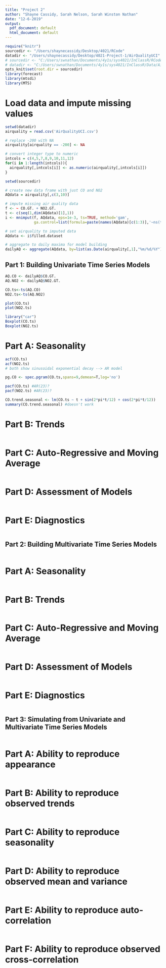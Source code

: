 ```yaml
---
title: "Project 2"
author: "Shayne Cassidy, Sarah Nelson, Sarah Winston Nathan"
date: "12-6-2019"
output:
  pdf_document: default
  html_document: default
---
```


```r
require("knitr")
sourcedir <- "/Users/shaynecassidy/Desktop/4021/RCode"
datadir <- "/Users/shaynecassidy/Desktop/4021-Project-1/AirQualityUCI"
# sourcedir <- "C:/Users/swnathan/Documents/4y1s/sys4021/InClassR/RCode"
# datadir <- "C:/Users/swnathan/Documents/4y1s/sys4021/InClassR/Data/AirQualityUCI"
opts_knit$set(root.dir = sourcedir)
library(forecast)
library(mtsdi)
library(MTS)
```

# Load data and impute missing values
```r
setwd(datadir)
airquality = read.csv('AirQualityUCI.csv')

# replace -200 with NA
airquality[airquality == -200] <- NA

# convert integer type to numeric
intcols = c(4,5,7,8,9,10,11,12)
for(i in 1:length(intcols)){
  airquality[,intcols[i]] <- as.numeric(airquality[,intcols[i]])
}

setwd(sourcedir)

# create new data frame with just CO and NO2
AQdata = airquality[,c(3,10)]

# impute missing air quality data
f <- ~ CO.GT. + NO2.GT.
t <- c(seq(1,dim(AQdata)[1],1))
i <- mnimput(f, AQdata, eps=1e-3, ts=TRUE, method='gam', 
             ga.control=list(formula=paste(names(AQdata)[c(1:3)],'~ns(t,2)')))

# set airquality to imputed data
AQdata <- i$filled.dataset

# aggregate to daily maxima for model building
dailyAQ <- aggregate(AQdata, by=list(as.Date(airquality[,1],"%m/%d/%Y")), FUN=max)
```


## Part 1: Building Univariate Time Series Models
```r
AQ.CO <- dailyAQ$CO.GT.
AQ.NO2 <- dailyAQ$NO2.GT.

CO.ts<-ts(AQ.CO)
NO2.ts<-ts(AQ.NO2)

plot(CO.ts)
plot(NO2.ts)

library("car")
Boxplot(CO.ts)
Boxplot(NO2.ts)
```

# Part A: Seasonality 
```r
acf(CO.ts)
acf(NO2.ts)
# both show sinusoidal exponential decay --> AR model

pg.CO <- spec.pgram(CO.ts,spans=9,demean=T,log='no')

pacf(CO.ts) #AR(23)?
pacf(NO2.ts) #AR(23)?

CO.trend.seasonal <- lm(CO.ts ~ t + sin(2*pi*t/12) + cos(2*pi*t/12))
summary(CO.trend.seasonal) #doesn't work

```

# Part B: Trends
```r

```

# Part C: Auto-Regressive and Moving Average
```r

```

# Part D: Assessment of Models
```r

```

# Part E: Diagnostics
```r

```


## Part 2: Building Multivariate Time Series Models
```r

```

# Part A: Seasonality
```r

```

# Part B: Trends
```r

```

# Part C: Auto-Regressive and Moving Average
```r

```

# Part D: Assessment of Models
```r

```

# Part E: Diagnostics
```r

```


## Part 3: Simulating from Univariate and Multivariate Time Series Models
```r

```

# Part A: Ability to reproduce appearance
```r

```

# Part B: Ability to reproduce observed trends
```r

```

# Part C: Ability to reproduce seasonality
```r

```

# Part D: Ability to reproduce observed mean and variance
```r

```

# Part E: Ability to reproduce auto-correlation
```r

```

# Part F: Ability to reproduce observed cross-correlation
```r

```
